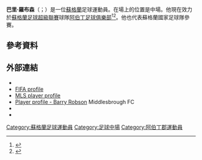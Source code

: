 '''巴里·羅布森'''（{{lang-en|Barry Robson}}；{{bd|1978年|11月7日}}）是一位[[蘇格蘭|蘇格蘭]]足球運動員。在場上的位置是中場。他現在效力於[[蘇格蘭足球超級聯賽|蘇格蘭足球超級聯賽]]球隊[[阿伯丁足球俱樂部|阿伯丁足球俱樂部]]<ref name="aberdeen deal bbc">{{cite web|url=http://www.bbc.co.uk/sport/0/football/22758560|title=Aberdeen realise Barry Robson's dream of Pittodrie move|publisher=BBC Sport|date=3 Jun 2013|accessdate=3 Jun 2013|archive-date=2013-06-10|archive-url=https://web.archive.org/web/20130610112518/http://www.bbc.co.uk/sport/0/football/22758560|dead-url=no}}</ref><ref name="aberdeen deal stv">{{cite web|url=http://sport.stv.tv/football/clubs/aberdeen/227875-aberdeen-complete-signing-of-barry-robson-on-pre-contract-agreement/|title=Aberdeen complete signing of Barry Robson on pre-contract agreement|publisher=[[Scottish_Television|STV]]|date=3 Jun 2013|accessdate=3 Jun 2013|archive-url=https://web.archive.org/web/20130615022433/http://sport.stv.tv/football/clubs/aberdeen/227875-aberdeen-complete-signing-of-barry-robson-on-pre-contract-agreement/|archive-date=2013-06-15|dead-url=yes}}</ref>。他也代表蘇格蘭國家足球隊參賽。
==參考資料==
{{Reflist}}

==外部連結==
* {{soccerbase|id=12906}}
* [http://www.fifa.com/worldfootball/statisticsandrecords/players/player=299358/index.html FIFA profile] {{Wayback|url=http://www.fifa.com/worldfootball/statisticsandrecords/players/player=299358/index.html |date=20131219035849 }}
* [http://www.mlssoccer.com/players/barry-robson MLS player profile] {{Wayback|url=http://www.mlssoccer.com/players/barry-robson |date=20191112035121 }}
* [https://web.archive.org/web/20110326132306/http://www.mfc.co.uk/page/squad/senior/biography/0%2C%2C1~24232%2C00.html Player profile - Barry Robson] Middlesbrough FC
* {{SFA Profile|id=16405|name=Barry Robson}}
* {{NFT player|pid=23275}}

{{DEFAULTSORT:Robson, Barry}}
[[Category:蘇格蘭足球運動員|Category:蘇格蘭足球運動員]]
[[Category:足球中場|Category:足球中場]]
[[Category:阿伯丁郡運動員|Category:阿伯丁郡運動員]]